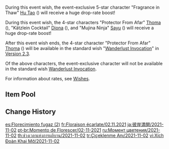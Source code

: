 {{Wish
|name              = Moment of Bloom 2021-11-02
|image             = Moment of Bloom 2021-11-02.png
|type              = Character Event
|duration          = event
|time_start        = 2021-11-02 18:00:00
|time_end          = 2021-11-23 14:59:59
|link              = https://genshin.hoyoverse.com/en/news/detail/16822
|preceding         = Farewell of Snezhnaya/2021-10-13
|succeeding        = Secretum Secretorum/2021-11-24
|succeeding2       = Born of Ocean Swell/2021-11-24
|alongside         = Epitome Invocation/2021-11-02
|previous          = Moment of Bloom/2021-03-02
|next              = Moment of Bloom/2023-02-07
}}
During this event wish, the event-exclusive 5-star character "Fragrance in Thaw" [[Hu Tao]] ({{Pyro}}) will receive a huge drop-rate boost!

During this event wish, the 4-star characters "Protector From Afar" [[Thoma]] ({{Pyro}}), "Kätzlein Cocktail" [[Diona]] ({{Cryo}}), and "Mujina Ninja" [[Sayu]] ({{Anemo}}) will receive a huge drop-rate boost!

After this event wish ends, the 4-star character "Protector From Afar" [[Thoma]] ({{Pyro}}) will be available in the standard wish "[[Wanderlust Invocation]]" in [[Version 2.3]].

Of the above characters, the event-exclusive character will not be available in the standard wish [[Wanderlust Invocation]].

For information about rates, see [[Wishes]].

==Item Pool==
{{Wish Pool
|^Hu Tao
|^Thoma
|^Diona
|^Sayu
|Diluc
|Jean
|Keqing
|Mona
|Qiqi
|Barbara
|Beidou
|Bennett
|Chongyun
|Fischl
|Kujou Sara
|Ningguang
|Noelle
|Razor
|Rosaria
|Sucrose
|Xiangling
|Xingqiu
|Xinyan
|Yanfei
|Dragon's Bane
|Eye of Perception
|Favonius Codex
|Favonius Greatsword
|Favonius Lance
|Favonius Sword
|Favonius Warbow
|Lion's Roar
|Rainslasher
|Rust
|Sacrificial Bow
|Sacrificial Fragments
|Sacrificial Greatsword
|Sacrificial Sword
|The Bell
|The Flute
|The Stringless
|The Widsith
|Black Tassel
|Bloodtainted Greatsword
|Cool Steel
|Debate Club
|Emerald Orb
|Ferrous Shadow
|Harbinger of Dawn
|Magic Guide
|Raven Bow
|Sharpshooter's Oath
|Skyrider Sword
|Slingshot
|Thrilling Tales of Dragon Slayers
}}

==Change History==
{{Change History|2.2}}

[[es:Florecimiento fugaz (2)]]
[[fr:Floraison écarlate/02.11.2021]]
[[ja:彼岸満開/2021-11-02]]
[[pt-br:Momento de Florescer/02-11-2021]]
[[ru:Момент цветения/2021-11-02]]
[[th:ช่วงเวลาแห่งการผลิบาน/2021-11-02]]
[[tr:Çiçeklenme Anı/2021-11-02]]
[[vi:Xích Đoàn Khai Mở/2021-11-02]]